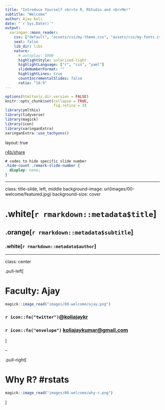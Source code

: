 ```yaml
---
title: "Introduce Yourself <br>to R, RStudio and <br>Me!"
subtitle: "Welcome"
author: Ajay Koli
date: "`r Sys.Date()`"
output:
  xaringan::moon_reader:
    css: ["default", "assets/css/my-theme.css", "assets/css/my-fonts.css"]
    seal: false
    lib_dir: libs
    nature:
      # autoplay: 5000
      highlightStyle: solarized-light
      highlightLanguage: ["r", "css", "yaml"]
      slideNumberFormat: "" 
      highlightLines: true
      countIncrementalSlides: false
      ratio: "16:9"
---
```


```r
options(htmltools.dir.version = FALSE)
knitr::opts_chunk$set(collapse = TRUE,
                      fig.retina = 3)
library(ymlthis)
library(tidyverse)
library(magick)
library(icon)
library(xaringanExtra)
xaringanExtra::use_tachyons()
```

layout: true

<a class="footer-link" href="https://r4b.netlify.app/">r4b/share</a>

```css
# codes to hide specific slide number
.hide-count .remark-slide-number {
  display: none;
}
```
---

class: title-slide, left, middle
background-image: url(images/00-welcome/featured.jpg)
background-size: cover

# .white[`r rmarkdown::metadata$title`]

## .orange[`r rmarkdown::metadata$subtitle`]

### .white[`r rmarkdown::metadata$author`]

---

class: center

.pull-left[

# Faculty: Ajay

```r
magick::image_read("images/00-welcome/ajay.png") 
```

### `r icon::fa("twitter")`[@koliajaykr](https://twitter.com/koliajaykr)
### `r icon::fa("envelope")`   [koliajaykumar@gmail.com](koliajaykumar@gmail.com)

]

--

.pull-right[

# Why R? #rstats

```r
magick::image_read("images/00-welcome/why-r.png") 
```

]
